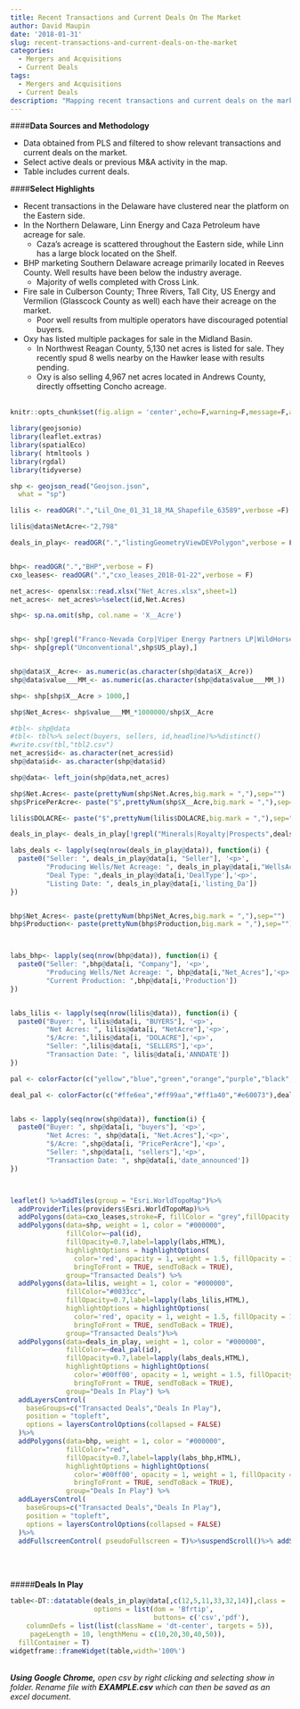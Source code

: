```yaml
---
title: Recent Transactions and Current Deals On The Market
author: David Maupin
date: '2018-01-31'
slug: recent-transactions-and-current-deals-on-the-market
categories:
  - Mergers and Acquisitions
  - Current Deals
tags:
  - Mergers and Acquisitions
  - Current Deals
description: "Mapping recent transactions and current deals on the market. Data sourced from PLS starting in 2017."
---
```



####**Data Sources and Methodology**

* Data obtained from PLS and filtered to show relevant transactions and current deals on the market.
* Select active deals or previous M&A activity in the map.
* Table includes current deals.

####**Select Highlights**

* Recent transactions in the Delaware have clustered near the platform on the Eastern side.
* In the Northern Delaware, Linn Energy and Caza Petroleum have acreage for sale.
    + Caza's acreage is scattered throughout the Eastern side, while Linn has a large block located on the Shelf.
* BHP marketing Southern Delaware acreage primarily located in Reeves County. Well results have been below the industry average.
    + Majority of wells completed with Cross Link.
* Fire sale in Culberson County; Three Rivers, Tall City, US Energy and Vermilion (Glasscock County as well) each have their acreage on the market.
    + Poor well results from multiple operators have discouraged potential buyers.
* Oxy has listed multiple packages for sale in the Midland Basin.
    + In Northwest Reagan County, 5,130 net acres is listed for sale. They recently spud 8 wells nearby on the Hawker lease with results pending.
    + Oxy is also selling 4,967 net acres located in Andrews County, directly offsetting Concho acreage.
<br>
<br>


```r
knitr::opts_chunk$set(fig.align = 'center',echo=F,warning=F,message=F,asis=F)
```


```r
library(geojsonio)
library(leaflet.extras)
library(spatialEco)
library( htmltools )
library(rgdal)
library(tidyverse)
```


```r
shp <- geojson_read("Geojson.json",
  what = "sp")

lilis <- readOGR(".","Lil_One_01_31_18_MA_Shapefile_63589",verbose =F)

lilis@data$NetAcre<-"2,798"

deals_in_play<- readOGR(".","listingGeometryViewDEVPolygon",verbose = F)


bhp<- readOGR(".","BHP",verbose = F)
cxo_leases<- readOGR(".","cxo_leases_2018-01-22",verbose = F)

net_acres<- openxlsx::read.xlsx("Net_Acres.xlsx",sheet=1)
net_acres<- net_acres%>%select(id,Net.Acres)
```




```r
shp<- sp.na.omit(shp, col.name = 'X__Acre')


shp<- shp[!grepl("Franco-Nevada Corp|Viper Energy Partners LP|WildHorse Resource Development Corp",shp$buyers),]
shp<- shp[grepl("Unconventional",shp$US_play),]


shp@data$X__Acre<- as.numeric(as.character(shp@data$X__Acre))
shp@data$value___MM_<- as.numeric(as.character(shp@data$value___MM_))

shp<- shp[shp$X__Acre > 1000,]

shp$Net_Acres<- shp$value___MM_*1000000/shp$X__Acre

#tbl<- shp@data
#tbl<- tbl%>% select(buyers, sellers, id,headline)%>%distinct()
#write.csv(tbl,"tbl2.csv")
net_acres$id<- as.character(net_acres$id)
shp@data$id<- as.character(shp@data$id)

shp@data<- left_join(shp@data,net_acres)

shp$Net.Acres<- paste(prettyNum(shp$Net.Acres,big.mark = ","),sep="")
shp$PricePerAcre<- paste("$",prettyNum(shp$X__Acre,big.mark = ","),sep="")

lilis$DOLACRE<- paste("$",prettyNum(lilis$DOLACRE,big.mark = ","),sep="")
```



```r
deals_in_play<- deals_in_play[!grepl("Minerals|Royalty|Prospects",deals_in_play$DealType),]

labs_deals <- lapply(seq(nrow(deals_in_play@data)), function(i) {
  paste0("Seller: ", deals_in_play@data[i, "Seller"], '<p>',
         "Producing Wells/Net Acreage: ", deals_in_play@data[i,"WellsAcrea"], 
         "Deal Type: ",deals_in_play@data[i,'DealType'],'<p>',
         "Listing Date: ", deals_in_play@data[i,'listing_Da']) 
})


bhp$Net_Acres<- paste(prettyNum(bhp$Net_Acres,big.mark = ","),sep="")
bhp$Production<- paste(prettyNum(bhp$Production,big.mark = ","),sep="")



labs_bhp<- lapply(seq(nrow(bhp@data)), function(i) {
  paste0("Seller: ",bhp@data[i, "Company"], '<p>',
         "Producing Wells/Net Acreage: ", bhp@data[i,"Net_Acres"],'<p>',
         "Current Production: ",bhp@data[i,'Production']) 
})


labs_lilis <- lapply(seq(nrow(lilis@data)), function(i) {
  paste0("Buyer: ", lilis@data[i, "BUYERS"], '<p>',
         "Net Acres: ", lilis@data[i, "NetAcre"],'<p>',
         "$/Acre: ",lilis@data[i, "DOLACRE"],'<p>',
         "Seller: ",lilis@data[i, "SELLERS"],'<p>',
         "Transaction Date: ", lilis@data[i,'ANNDATE']) 
})


```



```r
pal <- colorFactor(c("yellow","blue","green","orange","purple","black","#ace600","#00ffff","#666633"), shp$id)

deal_pal <- colorFactor(c("#ffe6ea","#ff99aa","#ff1a40","#e60073"),deals_in_play$id)


labs <- lapply(seq(nrow(shp@data)), function(i) {
  paste0("Buyer: ", shp@data[i, "buyers"], '<p>',
         "Net Acres: ", shp@data[i, "Net.Acres"],'<p>',
         "$/Acre: ",shp@data[i, "PricePerAcre"],'<p>',
         "Seller: ",shp@data[i, "sellers"],'<p>',
         "Transaction Date: ", shp@data[i,'date_announced']) 
})



leaflet() %>%addTiles(group = "Esri.WorldTopoMap")%>%
  addProviderTiles(providers$Esri.WorldTopoMap)%>%
  addPolygons(data=cxo_leases,stroke=F, fillColor = "grey",fillOpacity = .5,color=NA)%>%
  addPolygons(data=shp, weight = 1, color = "#000000",
              fillColor=~pal(id),
              fillOpacity=0.7,label=lapply(labs,HTML),
              highlightOptions = highlightOptions(
                color='red', opacity = 1, weight = 1.5, fillOpacity = 1,
                bringToFront = TRUE, sendToBack = TRUE),
              group="Transacted Deals") %>%
  addPolygons(data=lilis, weight = 1, color = "#000000",
              fillColor="#0033cc",
              fillOpacity=0.7,label=lapply(labs_lilis,HTML),
              highlightOptions = highlightOptions(
                color='red', opacity = 1, weight = 1.5, fillOpacity = 1,
                bringToFront = TRUE, sendToBack = TRUE),
              group="Transacted Deals")%>% 
  addPolygons(data=deals_in_play, weight = 1, color = "#000000",
              fillColor=~deal_pal(id),
              fillOpacity=0.7,label=lapply(labs_deals,HTML),
              highlightOptions = highlightOptions(
                color='#00ff00', opacity = 1, weight = 1.5, fillOpacity = 1,
                bringToFront = TRUE, sendToBack = TRUE),
              group="Deals In Play") %>%
  addLayersControl(
    baseGroups=c("Transacted Deals","Deals In Play"),
    position = "topleft",
    options = layersControlOptions(collapsed = FALSE)
  )%>%
  addPolygons(data=bhp, weight = 1, color = "#000000",
              fillColor="red",
              fillOpacity=0.7,label=lapply(labs_bhp,HTML),
              highlightOptions = highlightOptions(
                color='#00ff00', opacity = 1, weight = 1, fillOpacity = 1,
                bringToFront = TRUE, sendToBack = TRUE),
              group="Deals In Play") %>%
  addLayersControl(
    baseGroups=c("Transacted Deals","Deals In Play"),
    position = "topleft",
    options = layersControlOptions(collapsed = FALSE)
  )%>%
  addFullscreenControl( pseudoFullscreen = T)%>%suspendScroll()%>% addScaleBar(position="topleft")

```
<br>
<br>

#####**Deals In Play**
```r
table<-DT::datatable(deals_in_play@data[,c(12,5,11,33,32,14)],class = 'cell-border stripe',filter='top',extensions='Buttons',
                     options = list(dom = 'Bfrtip',
                                    buttons= c('csv','pdf'),
    columnDefs = list(list(className = 'dt-center', targets = 5)),
     pageLength = 10, lengthMenu = c(10,20,30,40,50)),
  fillContainer = T)
widgetframe::frameWidget(table,width='100%')
```
<br>
***Using Google Chrome,** open csv by right clicking and selecting show in folder. Rename file with **EXAMPLE.csv** which can then be saved as an excel document.*
